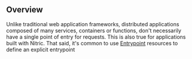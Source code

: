 
## Overview

Unlike traditional web application frameworks, distributed applications composed of many services, containers or functions, don't necessarily have a single point of entry for requests. This is also true for applications built with Nitric. That said, it's common to use [Entrypoint](./entrypoints) resources to define an explicit entrypoint